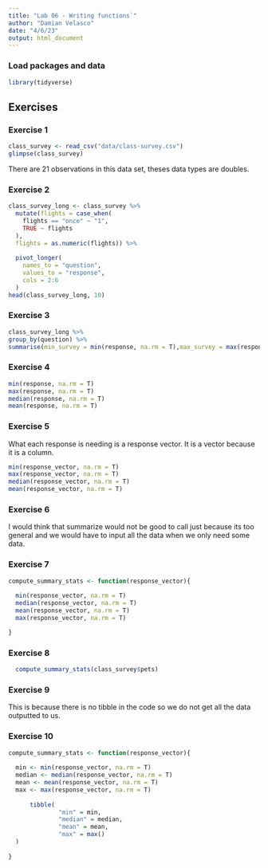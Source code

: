 ```yaml
---
title: "Lab 06 - Writing functions`"
author: "Damian Velasco"
date: "4/6/23"
output: html_document
---
```


### Load packages and data

```r
library(tidyverse)
```

## Exercises

### Exercise 1
```r
class_survey <- read_csv("data/class-survey.csv")
glimpse(class_survey)

```

There are 21 observations in this data set, theses data types are doubles. 

### Exercise 2
```r
class_survey_long <- class_survey %>%
  mutate(flights = case_when(
    flights == "once" ~ "1",
    TRUE ~ flights
  ),
  flights = as.numeric(flights)) %>%
  
  pivot_longer(
    names_to = "question",
    values_to = "response",
    cols = 2:6
  )
head(class_survey_long, 10)
```

### Exercise 3

```r
class_survey_long %>%
group_by(question) %>%
summarise(min_survey = min(response, na.rm = T),max_survey = max(response, na.rm = T),median_survey = median(response, na.rm = T),mean_survey = mean(response, na.rm = T))

```

### Exercise 4

```r
min(response, na.rm = T)
max(response, na.rm = T)
median(response, na.rm = T)
mean(response, na.rm = T)
```

### Exercise 5
What each response is needing is a response vector. It is a vector because it is a column.

```r

min(response_vector, na.rm = T)
max(response_vector, na.rm = T)
median(response_vector, na.rm = T)
mean(response_vector, na.rm = T)
```

### Exercise 6

I would think that summarize would not be good to call just because its too general and we would have to input all the data when we only need some data.

### Exercise 7

```r
compute_summary_stats <- function(response_vector){
  
  min(response_vector, na.rm = T)
  median(response_vector, na.rm = T)
  mean(response_vector, na.rm = T)
  max(response_vector, na.rm = T)

}
```


### Exercise 8

```r

  compute_summary_stats(class_survey$pets)
```


### Exercise 9

This is because there is no tibble in the code so we do not get all the data outputted to us.

### Exercise 10

```r
compute_summary_stats <- function(response_vector){
  
  min <- min(response_vector, na.rm = T)
  median <- median(response_vector, na.rm = T)
  mean <- mean(response_vector, na.rm = T)
  max <- max(response_vector, na.rm = T)
  
      tibble(
              "min" = min,
              "median" = median,
              "mean" = mean,
              "max" = max()
  )
  
}
```
